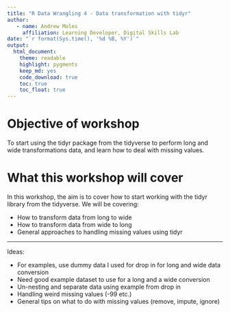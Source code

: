 ```yaml
---
title: "R Data Wrangling 4 - Data transformation with tidyr"
author:
   - name: Andrew Moles
     affiliation: Learning Developer, Digital Skills Lab
date: "`r format(Sys.time(), '%d %B, %Y')`"
output: 
  html_document: 
    theme: readable
    highlight: pygments
    keep_md: yes
    code_download: true
    toc: true
    toc_float: true
---
```


# Objective of workshop

To start using the tidyr package from the tidyverse to perform long and wide transformations data, and learn how to deal with missing values. 

# What this workshop will cover

In this workshop, the aim is to cover how to start working with the tidyr library from the tidyverse. We will be covering:

-   How to transform data from long to wide
-   How to transform data from wide to long
-   General approaches to handling missing values using tidyr

------------------------------------------------------------------------

Ideas:

- For examples, use dummy data I used for drop in for long and wide data conversion
- Need good example dataset to use for a long and a wide conversion
- Un-nesting and separate data using example from drop in
- Handling weird missing values (-99 etc.)
- General tips on what to do with missing values (remove, impute, ignore)

